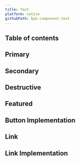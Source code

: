 ```yaml
---
title: Text
platform: native
githubPath: bpk-component-text
---
```




## Table of contents

## Primary

<NativeComponentScreenshots
  iOS={iosButtonPrimary}
  iOSAltText="iOS primary button"
  android={androidButtonPrimary}
  androidAltText="Android primary button" />

## Secondary

<NativeComponentScreenshots
  iOS={iosButtonSecondary}
  iOSAltText="iOS secondary button"
  android={androidButtonSecondary}
  androidAltText="Android secondary button" />

## Destructive

<NativeComponentScreenshots
  iOS={iosButtonDestructive}
  iOSAltText="iOS destructive button"
  android={androidButtonDestructive}
  androidAltText="Android destructive button" />

## Featured

<NativeComponentScreenshots
  iOS={iosButtonFeatured}
  iOSAltText="iOS featured button"
  android={androidButtonFeatured}
  androidAltText="Android featured button" />

## Button Implementation

<Readme file={buttonReadme} />

## Link

<NativeComponentScreenshots
  iOS={iosButtonLink}
  iOSAltText="iOS button link"
  android={iosButtonLink}
  androidAltText="Android button link" />

## Link Implementation

<Readme file={linkReadme} />
